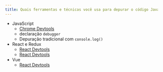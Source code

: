 ```yaml
---
title: Quais ferramentas e técnicas você usa para depurar o código JavaScript?
---
```


-   JavaScript
    -   [Chrome Devtools](https://hackernoon.com/twelve-fancy-chrome-devtools-tips-dc1e39d10d9d)
    -   declaração `debugger`
    -   Depuração tradicional com `console.log()`
-   React e Redux
    -   [React Devtools](https://github.com/facebook/react-devtools)
    -   [React Devtools](https://github.com/gaearon/redux-devtools)
-   Vue
    -   [React Devtools](https://github.com/vuejs/vue-devtools)
